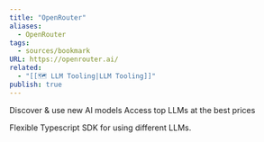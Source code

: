 ```yaml
---
title: "OpenRouter"
aliases:
  - OpenRouter
tags:
  - sources/bookmark
URL: https://openrouter.ai/
related:
  - "[[🗺️ LLM Tooling|LLM Tooling]]"
publish: true
---
```



Discover & use new AI models
Access top LLMs at the best prices

Flexible Typescript SDK for using different LLMs.